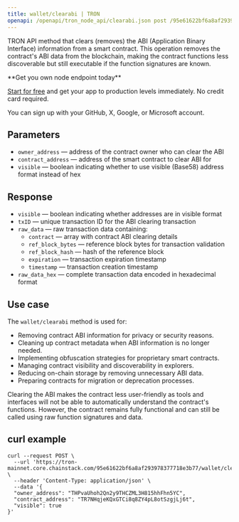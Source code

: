 ```yaml
---
title: wallet/clearabi | TRON
openapi: /openapi/tron_node_api/clearabi.json post /95e61622bf6a8af293978377718e3b77/wallet/clearabi
---
```


TRON API method that clears (removes) the ABI (Application Binary Interface) information from a smart contract. This operation removes the contract's ABI data from the blockchain, making the contract functions less discoverable but still executable if the function signatures are known.

<Check>
**Get you own node endpoint today**

[Start for free](https://console.chainstack.com/) and get your app to production levels immediately. No credit card required.

You can sign up with your GitHub, X, Google, or Microsoft account.
</Check>

## Parameters

* `owner_address` — address of the contract owner who can clear the ABI
* `contract_address` — address of the smart contract to clear ABI for
* `visible` — boolean indicating whether to use visible (Base58) address format instead of hex

## Response

* `visible` — boolean indicating whether addresses are in visible format
* `txID` — unique transaction ID for the ABI clearing transaction
* `raw_data` — raw transaction data containing:
  * `contract` — array with contract ABI clearing details
  * `ref_block_bytes` — reference block bytes for transaction validation
  * `ref_block_hash` — hash of the reference block
  * `expiration` — transaction expiration timestamp
  * `timestamp` — transaction creation timestamp
* `raw_data_hex` — complete transaction data encoded in hexadecimal format

## Use case

The `wallet/clearabi` method is used for:

* Removing contract ABI information for privacy or security reasons.
* Cleaning up contract metadata when ABI information is no longer needed.
* Implementing obfuscation strategies for proprietary smart contracts.
* Managing contract visibility and discoverability in explorers.
* Reducing on-chain storage by removing unnecessary ABI data.
* Preparing contracts for migration or deprecation processes.

<Warning>
Clearing the ABI makes the contract less user-friendly as tools and interfaces will not be able to automatically understand the contract's functions. However, the contract remains fully functional and can still be called using raw function signatures and data.
</Warning>

## curl example

```shell Shell
curl --request POST \
  --url 'https://tron-mainnet.core.chainstack.com/95e61622bf6a8af293978377718e3b77/wallet/clearabi' \
  --header 'Content-Type: application/json' \
  --data '{
  "owner_address": "THPvaUhoh2Qn2y9THCZML3H815hhFhn5YC",
  "contract_address": "TR7NHqjeKQxGTCi8q8ZY4pL8otSzgjLj6t",
  "visible": true
}'
```
